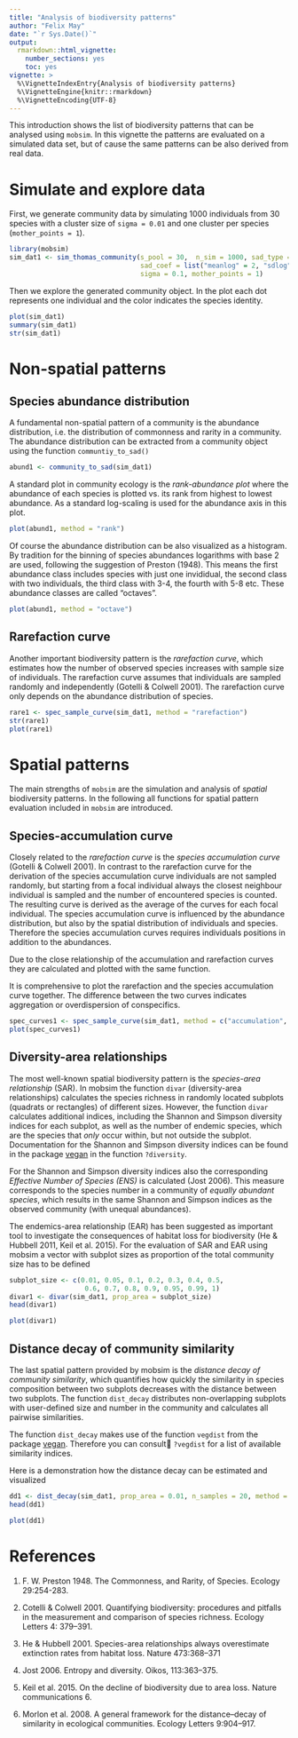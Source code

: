 ```yaml
---
title: "Analysis of biodiversity patterns"
author: "Felix May"
date: "`r Sys.Date()`"
output: 
  rmarkdown::html_vignette:
    number_sections: yes
    toc: yes
vignette: >
  %\VignetteIndexEntry{Analysis of biodiversity patterns}
  %\VignetteEngine{knitr::rmarkdown}
  %\VignetteEncoding{UTF-8}
---
```


This introduction shows the list of biodiversity patterns that can be analysed
using `mobsim`. In this vignette the patterns are evaluated on a simulated
data set, but of cause the same patterns can be also derived from real data.

# Simulate and explore data

First, we generate community data by simulating 1000 individuals from 30 species
with a cluster size of `sigma = 0.01` and one cluster per species (`mother_points = 1`).

```r
library(mobsim)
sim_dat1 <- sim_thomas_community(s_pool = 30,  n_sim = 1000, sad_type = "lnorm",
                                 sad_coef = list("meanlog" = 2, "sdlog" = 1),
                                 sigma = 0.1, mother_points = 1)
```

Then we explore the generated community object. In the plot each dot represents one individual and the color indicates the species
identity.

```r
plot(sim_dat1)
summary(sim_dat1)
str(sim_dat1)
```

# Non-spatial patterns

## Species abundance distribution

A fundamental non-spatial pattern of a community is the abundance distribution,
i.e. the distribution of commonness and rarity in a community. The abundance
distribution can be extracted from a community object using the function 
`communtiy_to_sad()`

```r
abund1 <- community_to_sad(sim_dat1)
```

A standard plot in community ecology is the *rank-abundance plot* where the 
abundance of each species is plotted vs. its rank from highest to lowest abundance.
As a standard log-scaling is used for the abundance axis in this plot.

```r
plot(abund1, method = "rank")
```

Of course the abundance distribution can be also visualized as a histogram. 
By tradition for the binning of species abundances logarithms with base 2 are used,
following the suggestion of Preston (1948).
This means the first abundance class includes species with just one invididual,
the second class with two individuals, the third class with 3-4, the fourth with
5-8 etc. These abundance classes are called "octaves".


```r
plot(abund1, method = "octave")
```

## Rarefaction curve

Another important biodiversity pattern is the *rarefaction curve*, which estimates
how the number of observed species increases with sample size of individuals.
The rarefaction curve assumes that individuals are sampled randomly and
independently (Gotelli & Colwell 2001). The rarefaction curve only depends on 
the abundance distribution of species.

```r
rare1 <- spec_sample_curve(sim_dat1, method = "rarefaction")
str(rare1)
plot(rare1)
```

# Spatial patterns

The main strengths of `mobsim` are the simulation and analysis of *spatial* 
biodiversity patterns. In the following all functions for spatial pattern
evaluation included in `mobsim` are introduced.

## Species-accumulation curve

Closely related to the *rarefaction curve* is the *species accumulation curve*
(Gotelli & Colwell 2001). In contrast to the rarefaction curve for the derivation
of the species accumulation curve individuals are not sampled randomly, but starting
from a focal individual always the closest neighbour individual is sampled and the
number of encountered species is counted. The resulting curve is derived as the 
average of the curves for each focal individual. The species accumulation curve
is influenced by the abundance distribution, but also by the spatial distribution of 
individuals and species. Therefore the species accumulation curves requires 
individuals positions in addition to the abundances.

Due to the close relationship of the accumulation and rarefaction curves they are
calculated and plotted with the same function.

It is comprehensive to plot the rarefaction and the species accumulation curve
together. The difference between the two curves indicates aggregation or 
overdispersion of conspecifics.

```r
spec_curves1 <- spec_sample_curve(sim_dat1, method = c("accumulation", "rarefaction"))
plot(spec_curves1)
```

## Diversity-area relationships

The most well-known spatial biodiversity pattern is the *species-area relationship* 
(SAR). In mobsim the function `divar` (diversity-area relationships) calculates
the species richness in randomly located subplots (quadrats or rectangles) of 
different sizes. However, the function `divar` calculates additional indices,
including the Shannon and Simpson diversity indices for each subplot, as well
as the number of endemic species, which are the species that *only* occur within, 
but not outside the subplot. Documentation for the Shannon and Simpson diversity
indices can be found in the package [vegan](https://cran.r-project.org/package=vegan)
in the function `?diversity`.

For the Shannon and Simpson diversity indices also the corresponding *Effective
Number of Species (ENS)* is calculated (Jost 2006). This measure corresponds
to the species number in a community of *equally abundant species*, which results
in the same Shannon and Simpson indices as the observed community (with unequal
abundances).

The endemics-area relationship (EAR) has been suggested as important tool to
investigate the consequences of habitat loss for biodiversity (He & Hubbell 2011,
Keil et al. 2015). For the evaluation of SAR and EAR using mobsim a vector
with subplot sizes as proportion of the total community size has to be defined

```r
subplot_size <- c(0.01, 0.05, 0.1, 0.2, 0.3, 0.4, 0.5, 
                   0.6, 0.7, 0.8, 0.9, 0.95, 0.99, 1)
divar1 <- divar(sim_dat1, prop_area = subplot_size)
head(divar1)
```


```r
plot(divar1)
```

## Distance decay of community similarity

The last spatial pattern provided by mobsim is the *distance decay of
community similarity*, which quantifies how quickly the similarity in species
composition between two subplots decreases with the distance between two subplots.
The function `dist_decay` distributes non-overlapping subplots with user-defined size
and number in the community and calculates all pairwise similarities. 

The function `dist_decay` makes use of the function `vegdist` from the package
[vegan](https://cran.r-project.org/package=vegan). Therefore you can consult
`?vegdist` for a list of available similarity indices.

Here is a demonstration how the distance decay can be estimated and visualized

```r
dd1 <- dist_decay(sim_dat1, prop_area = 0.01, n_samples = 20, method = "bray")
head(dd1)

plot(dd1)
```


# References

1. F. W. Preston 1948. The Commonness, and Rarity, of Species. Ecology 29:254-283.

2. Cotelli & Colwell 2001. Quantifying biodiversity: procedures and pitfalls in 
the measurement and comparison of species richness. Ecology Letters 4: 379–391.

3. He & Hubbell 2001. Species-area relationships always overestimate extinction
rates from habitat loss. Nature 473:368–371

4. Jost 2006. Entropy and diversity. Oikos, 113:363–375.

5. Keil et al. 2015. On the decline of biodiversity due to area loss. 
Nature communications 6.

6. Morlon et al. 2008. A general framework for the distance–decay of similarity in ecological communities.
Ecology Letters 9:904–917.
